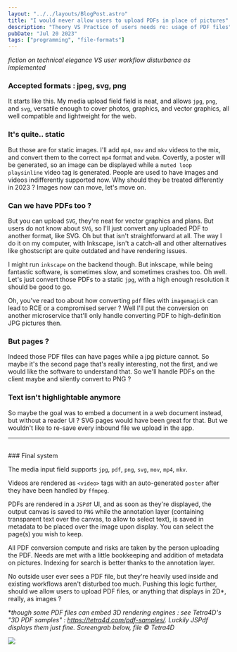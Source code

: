```yaml
---
layout: "../../layouts/BlogPost.astro"
title: "I would never allow users to upload PDFs in place of pictures"
description: "Theory VS Practice of users needs re: usage of PDF files"
pubDate: "Jul 20 2023"
tags: ["programming", "file-formats"]
---
```


*fiction on technical elegance VS user workflow disturbance as implemented*

### Accepted formats : jpeg, svg, png

It starts like this. My media upload field field is neat, and allows `jpg`, `png`, and `svg`, versatile enough to cover photos, graphics, and vector graphics, all well compatible and lightweight for the web.

### It's quite.. static 

But those are for static images. I'll add `mp4`, `mov` and `mkv` videos to the mix, and convert them to the correct `mp4` format and `webm`. Covertly, a poster will be generated, so an image can be displayed while a `muted loop playsinline` video tag is generated. People are used to have images and videos indifferently supported now. Why should they be treated differently in 2023 ? Images now can move, let's move on.

### Can we have PDFs too ?

But you can upload `SVG`, they're neat for vector graphics and plans. But users do not know about `SVG`, so I'll just convert any uploaded PDF to another format, like SVG. Oh but that isn't straightforward at all. The way I do it on my computer, with Inkscape, isn't a catch-all and other alternatives like ghostscript are quite outdated and have rendering issues.

I might run `inkscape` on the backend though. But inkscape, while being fantastic software, is sometimes slow, and sometimes crashes too. Oh well. Let's just convert those PDFs to a static `jpg`, with a high enough resolution it should be good to go. 

Oh, you've read too about how converting `pdf` files with `imagemagick` can lead to RCE or a compromised server ? Well I'll put the conversion on another microservice that'll only handle converting PDF to high-definition JPG pictures then.

### But pages ?

Indeed those PDF files can have pages while a jpg picture cannot. So maybe it's the second page that's really interesting, not the first, and we would like the software to understand that. So we'll handle PDFs on the client maybe and silently convert to PNG ?

### Text isn't highlightable anymore 

So maybe the goal was to embed a document in a web document instead, but without a reader UI ? SVG pages would have been great for that. But we wouldn't like to re-save every inbound file we upload in the app.

----
<br/>
### Final system

The media input field supports `jpg`, `pdf`, `png`, `svg`, `mov`, `mp4`, `mkv`. 

Videos are rendered as `<video>` tags with an auto-generated `poster` after they have been handled by `ffmpeg`.

PDFs are rendered in a `JSPdf` UI, and as soon as they're displayed, the output canvas is saved to `PNG` while the annotation layer (containing transparent text over the canvas, to allow to select text), is saved in metadata to be placed over the image upon display. You can select the page(s) you wish to keep.

All PDF conversion compute and risks are taken by the person uploading the PDF. Needs are met with a little bookkeeping and addition of metadata on pictures. Indexing for search is better thanks to the annotation layer.

No outside user ever sees a PDF file, but they're heavily used inside and existing workflows aren't disturbed too much. Pushing this logic further, should we allow users to upload PDF files, or anything that displays in 2D\*, really, as images ?

\**though some PDF files can embed 3D rendering engines : see Tetra4D's "3D PDF samples" : https://tetra4d.com/pdf-samples/. Luckily JSPdf displays them just fine. Screengrab below, file © Tetra4D*

![](/pics/3d_pdf.png)

